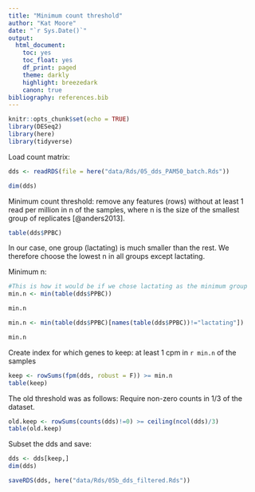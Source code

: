 ```yaml
---
title: "Minimum count threshold"
author: "Kat Moore"
date: "`r Sys.Date()`"
output: 
  html_document:
    toc: yes
    toc_float: yes
    df_print: paged
    theme: darkly
    highlight: breezedark
    canon: true
bibliography: references.bib
---
```


```r
knitr::opts_chunk$set(echo = TRUE)
library(DESeq2)
library(here)
library(tidyverse)

```

Load count matrix:

```r
dds <- readRDS(file = here("data/Rds/05_dds_PAM50_batch.Rds"))

dim(dds)
```

Minimum count threshold: remove any features (rows) without at least 1 read per million in n of the samples, where n is the size of the smallest group of replicates [@anders2013].

```r
table(dds$PPBC)
```
In our case, one group (lactating) is much smaller than the rest.
We therefore choose the lowest n in all groups except lactating.

Minimum n:

```r
#This is how it would be if we chose lactating as the minimum group
min.n <- min(table(dds$PPBC))

min.n
```

```r
min.n <- min(table(dds$PPBC)[names(table(dds$PPBC))!="lactating"])

min.n
```

Create index for which genes to keep:
at least 1 cpm in `r min.n` of the samples

```r
keep <- rowSums(fpm(dds, robust = F)) >= min.n
table(keep)
```

The old threshold was as follows:
Require non-zero counts in 1/3 of the dataset.

```r
old.keep <- rowSums(counts(dds)!=0) >= ceiling(ncol(dds)/3)
table(old.keep)
```

Subset the dds and save:

```r
dds <- dds[keep,]
dim(dds)

saveRDS(dds, here("data/Rds/05b_dds_filtered.Rds"))
```



